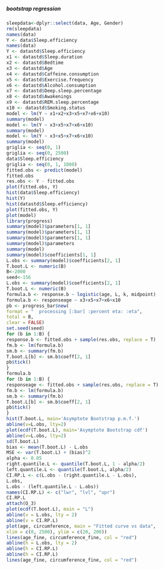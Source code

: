 ##### bootstrap regression

```{r}
sleepdata<-dplyr::select(data, Age, Gender)
rm(sleepdata)
names(data)
Y <- data$Sleep.efficiency
names(data)
Y <- datastd$Sleep.efficiency
x1 <- datastd$Sleep.duration
x2 <- datastd$Bedtime
x3 <- datastd$Age
x4 <- datastd$Caffeine.consumption
x5 <- datastd$Exercise.frequency
x6 <- datastd$Alcohol.consumption
x7 <- datastd$Deep.sleep.percentage
x8 <- datastd$Awakenings
x9 <- datastd$REM.sleep.percentage
x10 <- datastd$Smoking.status
model <- lm(Y ~ x1+x2+x3+x5+x7+x6+x10)
summary(model)
model <- lm(Y ~ x3+x5+x7+x6+x10)
summary(model)
model <- lm(Y ~ x3+x5+x7+x6+x10)
summary(model)
griglia <- seq(0, 1)
griglia <- seq(0, 2500)
data$Sleep.efficiency
griglia <- seq(0, 1, 1000)
fitted.obs <- predict(model)
fitted.obs
res.obs <- Y - fitted.obs
plot(fitted.obs, Y)
hist(data$Sleep.efficiency)
hist(Y)
hist(datastd$Sleep.efficiency)
plot(fitted.obs, Y)
plot(model)
library(progress)
summary(model)$parameters[1, 1]
summary(model)$parameters[1, 1]
summary(model)$parameters[1, 1]
summary(model)$parameters
summary(model)
summary(model)$coefficients[1, 1]
L.obs <- summary(model)$coefficients[2, 1]
T.boot.L <- numeric(B)
B<-2000
seed<-156
L.obs <- summary(model)$coefficients[2, 1]
T.boot.L <- numeric(B)
formula.b <- response.b ~ logistic(age, L, k, midpoint)
formula.b <- responseage ~ x3+x5+x7+x6+x10
pb <- progress_bar$new(
format = "  processing [:bar] :percent eta: :eta",
total = B,
clear = FALSE)
set.seed(seed)
for (b in 1:B) {
response.b <- fitted.obs + sample(res.obs, replace = T)
fm.b <- lm(formula.b)
sm.b <- summary(fm.b)
T.boot.L[b] <- sm.b$coeff[2, 1]
pb$tick()
}
formula.b
for (b in 1:B) {
responseage <- fitted.obs + sample(res.obs, replace = T)
fm.b <- lm(formula.b)
sm.b <- summary(fm.b)
T.boot.L[b] <- sm.b$coeff[2, 1]
pb$tick()
}
hist(T.boot.L, main='Asymptote Bootstrap p.m.f.')
abline(v=L.obs, lty=2)
plot(ecdf(T.boot.L), main='Asymptote Bootstrap cdf')
abline(v=L.obs, lty=2)
sd(T.boot.L)
bias <- mean(T.boot.L) - L.obs
MSE <- var(T.boot.L) + (bias)^2
alpha <- 0.05
right.quantile.L <- quantile(T.boot.L, 1 - alpha/2)
left.quantile.L <- quantile(T.boot.L, alpha/2)
CI.RP.L <- c(L.obs - (right.quantile.L - L.obs),
L.obs,
L.obs - (left.quantile.L - L.obs))
names(CI.RP.L) <- c("lwr", "lvl", "upr")
CI.RP.L
attach(O_3)
plot(ecdf(T.boot.L), main = "L")
abline(v = L.obs, lty = 2)
abline(v = CI.RP.L)
plot(age, circumference, main = "Fitted curve vs data",
xlim = c(0, 2500), ylim = c(20, 200))
lines(age_fine, circumference_fine, col = "red")
abline(h = L.obs, lty = 2)
abline(h = CI.RP.L)
abline(h = CI.RP.L)
lines(age_fine, circumference_fine, col = "red")

```

